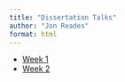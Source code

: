 ```yaml
---
title: "Dissertation Talks"
author: "Jon Reades"
format: html
---
```


- [Week 1](talks/week1.qmd)
- [Week 2](talks/week2.qmd)
